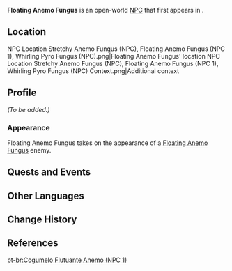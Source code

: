 {{Meta
<!-- Remove this template after adding the missing info -->
|missing_NPC_profile  = yes
}}
{{Character Infobox
|type             = Open-World NPC
|group            = Fungus NPCs
|title            = Floating Anemo Fungus
|name             = Floating Anemo Fungus
|image            = Enemy Floating Anemo Fungus.png
|realname         = <!-- Optional, if different from in-game name -->
|deceased         = <!-- Past (for deceased prior to events of the game) or free response -->
|region           = Sumeru
|location         = Sumeru
|affiliation      = 

|ancestry         = <!-- Clan/family -->
|father           = 
|mother           = 
|spouse           = 
|sibling          = 
|child            = 
|relative         = 

|voiceEN          = 
|voiceCN          = 
|voiceJP          = 
|dialoguereward   = 
}}
'''Floating Anemo Fungus''' is an open-world [[NPC]] that first appears in {{Quest|Where Lies the Path Home}}.

==Location==
<gallery>
NPC Location Stretchy Anemo Fungus (NPC), Floating Anemo Fungus (NPC 1), Whirling Pyro Fungus (NPC).png|Floating Anemo Fungus' location
NPC Location Stretchy Anemo Fungus (NPC), Floating Anemo Fungus (NPC 1), Whirling Pyro Fungus (NPC) Context.png|Additional context
</gallery>

==Profile==
''(To be added.)''

===Appearance===
Floating Anemo Fungus takes on the appearance of a [[Floating Anemo Fungus]] enemy.

==Quests and Events==
{{Quests and Events}}

==Other Languages==
{{Other Languages|Floating Anemo Fungus}}

==Change History==
{{Change History|3.6}}

==References==
{{Reflist}}

[[pt-br:Cogumelo Flutuante Anemo (NPC 1)]]